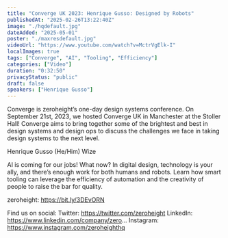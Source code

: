```yaml
---
title: "Converge UK 2023: Henrique Gusso: Designed by Robots"
publishedAt: "2025-02-26T13:22:40Z"
image: "./hqdefault.jpg"
dateAdded: "2025-05-01"
poster: "./maxresdefault.jpg"
videoUrl: "https://www.youtube.com/watch?v=MctrVgElk-I"
localImages: true
tags: ["Converge", "AI", "Tooling", "Efficiency"]
categories: ["Video"]
duration: "0:32:50"
privacyStatus: "public"
draft: false
speakers: ["Henrique Gusso"]
---
```

Converge is zeroheight’s one-day design systems conference. On September 21st, 2023, we hosted Converge UK in Manchester at the Stoller Hall! Converge aims to bring together some of the brightest and best in design systems and design ops to discuss the challenges we face in taking design systems to the next level.

Henrique Gusso (He/Him) Wize

AI is coming for our jobs! What now? In digital design, technology is your ally, and there’s enough work for both humans and robots. Learn how smart tooling can leverage the efficiency of automation and the creativity of people to raise the bar for quality.

zeroheight: https://bit.ly/3DEvORN

Find us on social:
Twitter: https://twitter.com/zeroheight
LinkedIn: https://www.linkedin.com/company/zero...
Instagram: https://www.instagram.com/zeroheighthq
